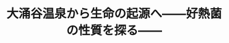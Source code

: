 ﻿---
title: "大涌谷温泉から生命の起源へ――好熱菌の性質を探る――"
category: "生命理工学院"
vol: "4"
interviewee: "大島 泰郎 "
url: ""
tags: []
pdf: "4-1.pdf"
career: ""
preface: "------------"
---
